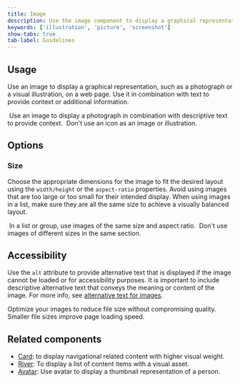 ```yaml
---
title: Image
description: Use the image component to display a graphical representation.
keywords: ['illustration', 'picture', 'screenshot']
show-tabs: true
tab-label: Guidelines
---
```


## Usage

Use an image to display a graphical representation, such as a photograph or a visual illustration, on a web page. Use it in combination with text to provide context or additional information.

<DoDontContainer>
  <Do>
    <img src="https://github.com/primer/brand/assets/912236/3ffc80cb-4d7d-4ef4-b66f-10e902d8f17c" alt="" />
    <Caption>Use an image to display a photograph in combination with descriptive text to provide context.</Caption>
  </Do>
  <Dont>
    <img src="https://github.com/primer/brand/assets/912236/6f29d849-9379-4327-a4aa-e1233e19861b" alt="" />
    <Caption>Don't use an icon as an image or illustration.</Caption>
  </Dont>
</DoDontContainer>

## Options

### Size

Choose the appropriate dimensions for the image to fit the desired layout using the `width/height` or the `aspect-ratio` properties. Avoid using images that are too large or too small for their intended display. When using images in a list, make sure they are all the same size to achieve a visually balanced layout.

<DoDontContainer stacked>
  <Do>
    <img src="https://github.com/primer/brand/assets/912236/7e9cf19c-1545-4b47-9ac8-0442050eb509" alt="" />
    <Caption>In a list or group, use images of the same size and aspect ratio.</Caption>
  </Do>
  <Dont>
    <img src="https://github.com/primer/brand/assets/912236/6efc49d3-f982-4f9f-9951-413a05f329cc" alt="" />
    <Caption>Don't use images of different sizes in the same section.</Caption>
  </Dont>
</DoDontContainer>

## Accessibility

Use the `alt` attribute to provide alternative text that is displayed if the image cannot be loaded or for accessibility purposes. It is important to include descriptive alternative text that conveys the meaning or content of the image. For more info, see [alternative text for images](https://primer.style/design/guides/accessibility/alternative-text-for-images).

Optimize your images to reduce file size without compromising quality. Smaller file sizes improve page loading speed.

## Related components

- [Card](/components/Card): to display navigational related content with higher visual weight.
- [River](/components/River): To display a list of content items with a visual asset.
- [Avatar](/components/Avatar): Use avatar to display a thumbnail representation of a person.
